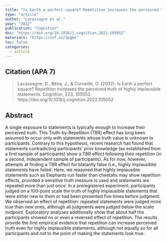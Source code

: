 ```yaml
---
title: "Is Earth a perfect square? Repetition increases the perceived truth of highly implausible statements"
type: "article"
author: "Lacassagne et al."
year: "2022"
publication: "Cognition"
doi: "https://doi.org/10.1016/j.cognition.2022.105052"
materials: "https://osf.io/2pgmx"
toc: false
categories:
  - article
---
```


## Citation (APA 7)

> Lacassagne, D., Béna, J., & Corneille, O. (2022). Is Earth a perfect square? Repetition increases the perceived truth of highly implausible statements. Cognition, 223, 105052. https://doi.org/10.1016/j.cognition.2022.105052

## Abstract

A single exposure to statements is typically enough to increase their perceived truth. This Truth-by-Repetition (TBR) effect has long been assumed to occur only with statements whose truth value is unknown to participants. Contrary to this hypothesis, recent research has found that statements contradicting participants' prior knowledge (as established from a first sample of participants) show a TBR effect following their repetition (in a second, independent sample of participants). As for now, however, attempts at finding a TBR effect for blatantly false (i.e., highly implausible) statements have failed. Here, we reasoned that highly implausible statements such as Elephants run faster than cheetahs may show repetition effects, provided a sensitive truth measure is used and statements are repeated more than just once. In a preregistered experiment, participants judged on a 100-point scale the truth of highly implausible statements that were either new to them or had been presented five times before judgment. We observed an effect of repetition: repeated statements were judged more true than new ones, although all judgments were judged below the scale midpoint. Exploratory analyses additionally show that about half the participants showed no or even a reversed effect of repetition. The results provide the first empirical evidence that repetition can increase perceived truth even for highly implausible statements, although not equally so for all participants and not to the point of making the statements look true.